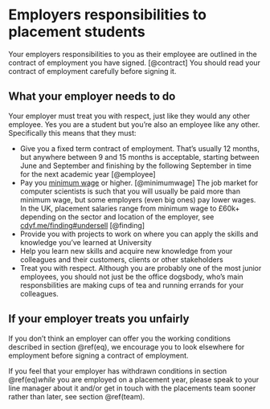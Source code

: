 # Employers responsibilities to placement students {#employers}

Your employers responsibilities to you as their employee are outlined in the contract of employment you have signed. [@contract] You should read your contract of employment carefully before signing it.

## What your employer needs to do {#eq}
Your employer must treat you with respect, just like they would any other employee. Yes you are a student but you're also an employee like any other. Specifically this means that they must:

* Give you a fixed term contract of employment. That's usually 12 months, but anywhere between 9 and 15 months is acceptable, starting between June and September and finishing by the following September in time for the next academic year [@employee]
* Pay you [minimum wage](https://www.gov.uk/national-minimum-wage) or higher. [@minimumwage] The job market for computer scientists is such that you will usually be paid more than minimum wage, but some employers (even big ones) pay lower wages. In the UK, placement salaries range from minimum wage to £60k+ depending on the sector and location of the employer, see [cdyf.me/finding#undersell](https://cdyf.me/finding#undersell) [@finding]
* Provide you with projects to work on where you can apply the skills and knowledge you've learned at University
* Help you learn new skills and acquire new knowledge from your colleagues and their customers, clients or other stakeholders 
* Treat you with respect. Although you are probably one of the most junior employees, you should not just be the office dogsbody, who's main responsbilities are making cups of tea and running errands for your colleagues. 


## If your employer treats you unfairly {#unfair}
If you don't think an employer can offer you the working conditions described in section \@ref(eq), we encourage you to look elsewhere for employment before signing a contract of employment.

If you feel that your employer has withdrawn conditions in section \@ref(eq)_while_ you are employed on a placement year, please speak to your line manager about it and/or get in touch with the placements team sooner rather than later, see section \@ref(team). 

